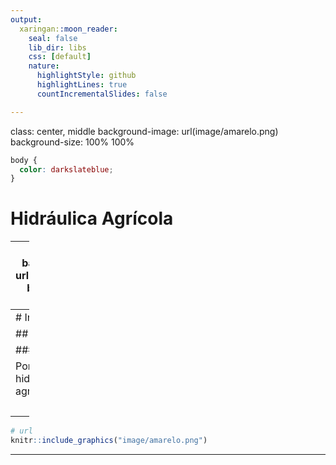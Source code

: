 ```yaml
---
output:
  xaringan::moon_reader:
    seal: false
    lib_dir: libs
    css: [default]
    nature:
      highlightStyle: github
      highlightLines: true
      countIncrementalSlides: false

---
```


class: center, middle
background-image: url(image/amarelo.png)
background-size: 100% 100%
```css
body {
  color: darkslateblue;
}
```

# Hidráulica Agrícola



---
layout: true
background-image: url(image/branco.png)
background-size: 100% 100%


---
# Introdução

## verificar

### o que é água

Por que estudar hidráulica na agricultura


<img src="http://bit.ly/wiki-toddy" width="15%" align="right" />



---

```r
# url
knitr::include_graphics("image/amarelo.png") 
```
---
